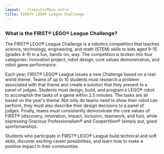 ```yaml
---
layout: ../layouts/Main.astro
title: FIRST® LEGO® League Challenge
---
```


##
### What is the FIRST® LEGO® League Challenge?

The FIRST® LEGO® League Challenge is a robotics competition that teaches science, technology, engineering, and math
(STEM) skills to kids aged 9-15 (grades 4-9) in a fun, hands-on, way. The competition is broken into four categories:
innovation project, robot design, core values demonstration, and robot game performance.

Each year, FIRST® LEGO® League issues a new Challenge based on a real-world theme. Teams of up to 10 students must
research a problem associated with that theme and create a solution that they present to a panel of judges. Students
must design, build, and program a LEGO®  robot to accomplish the tasks of a game within 2.5 minutes. The tasks are all
based on the year's theme. Not only do teams need to show their robot can perform, they must also describe their design
decisions to a panel of judges. Finally, teams must consistently demonstrate the core values of FIRST® (discovery,
innovation, impact, inclusion, teamwork, and fun), while expressing Gracious Professionalism® and Coopertition® (simply
put, good sportsmanship).

Students who participate in FIRST® LEGO® League build technical and soft skills, discover exciting career possibilities,
and learn how to make a positive impact in their communities.
